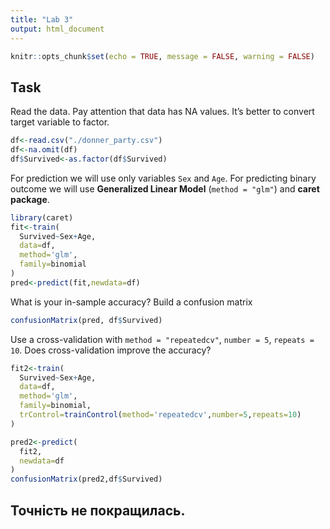 ```yaml
---
title: "Lab 3"
output: html_document
---
```


```r
knitr::opts_chunk$set(echo = TRUE, message = FALSE, warning = FALSE)
```

## Task

Read the data. Pay attention that data has NA values. It's better to convert target variable to factor.
```r
df<-read.csv("./donner_party.csv")
df<-na.omit(df)
df$Survived<-as.factor(df$Survived)
```

For prediction we will use only variables `Sex` and `Age`. For predicting binary outcome we will use **Generalized Linear Model** (`method = "glm"`) and **caret package**. 

```r
library(caret)
fit<-train(
  Survived~Sex+Age,
  data=df,
  method='glm',
  family=binomial
)
pred<-predict(fit,newdata=df)
```

What is your in-sample accuracy? Build a confusion matrix

```r
confusionMatrix(pred, df$Survived)
```

Use a cross-validation with `method = "repeatedcv"`, `number = 5`, `repeats = 10`. Does cross-validation improve the accuracy?

```r
fit2<-train(
  Survived~Sex+Age,
  data=df,
  method='glm',
  family=binomial,
  trControl=trainControl(method='repeatedcv',number=5,repeats=10)
)

pred2<-predict(
  fit2,
  newdata=df
)
confusionMatrix(pred2,df$Survived)
```

## Точність не покращилась.

